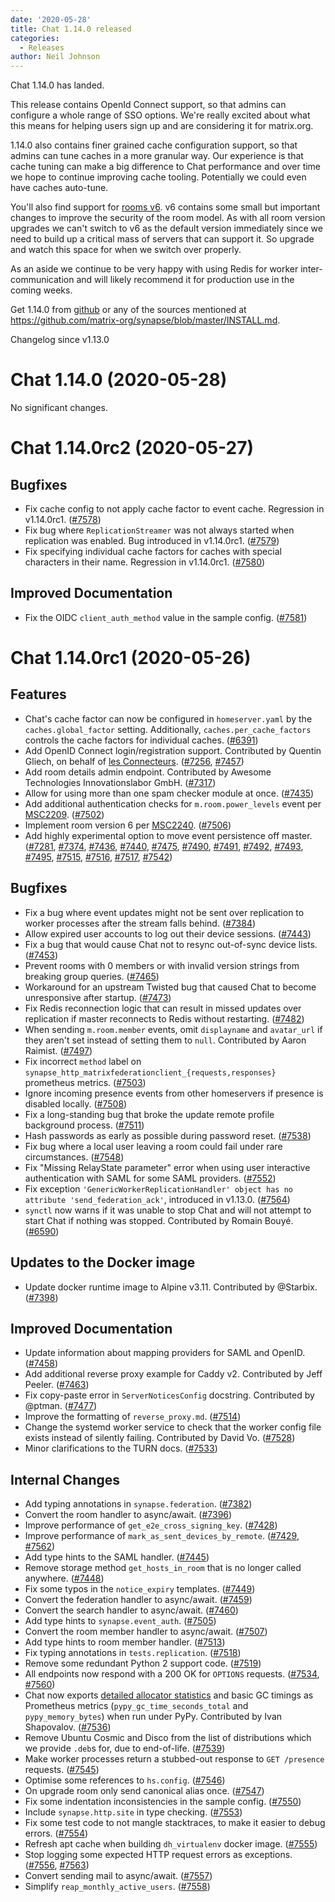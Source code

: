 ```yaml
---
date: '2020-05-28'
title: Chat 1.14.0 released
categories:
  - Releases
author: Neil Johnson
---
```


Chat 1.14.0 has landed.

This release contains OpenId Connect support, so that admins can configure a whole range of SSO options. We're really excited about what this means for helping users sign up and are considering it for matrix.org.

1.14.0 also contains finer grained cache configuration support, so that admins can tune caches in a more granular way. Our experience is that cache tuning can make a big difference to Chat performance and over time we hope to continue improving cache tooling. Potentially we could even have caches auto-tune.

You'll also find support for [rooms v6](https://matrix.org/docs/spec/rooms/v6). v6 contains some small but important changes to improve the security of the room model. As with all room version upgrades we can't switch to v6 as the default version immediately since we need to build up a critical mass of servers that can support it. So upgrade and watch this space for when we switch over properly.

As an aside we continue to be very happy with using Redis for worker inter-communication and will likely recommend it for production use in the coming weeks.

Get 1.14.0 from [github](https://github.com/matrix-org/synapse/releases/tag/v1.14.0) or any of the sources mentioned at https://github.com/matrix-org/synapse/blob/master/INSTALL.md.


Changelog since v1.13.0

Chat 1.14.0 (2020-05-28)
===========================

No significant changes.

Chat 1.14.0rc2 (2020-05-27)
==============================

Bugfixes
--------

- Fix cache config to not apply cache factor to event cache. Regression in v1.14.0rc1. ([\#7578](https://github.com/matrix-org/synapse/issues/7578))
- Fix bug where `ReplicationStreamer` was not always started when replication was enabled. Bug introduced in v1.14.0rc1. ([\#7579](https://github.com/matrix-org/synapse/issues/7579))
- Fix specifying individual cache factors for caches with special characters in their name. Regression in v1.14.0rc1. ([\#7580](https://github.com/matrix-org/synapse/issues/7580))

Improved Documentation
----------------------

- Fix the OIDC `client_auth_method` value in the sample config. ([\#7581](https://github.com/matrix-org/synapse/issues/7581))

Chat 1.14.0rc1 (2020-05-26)
==============================

Features
--------

- Chat's cache factor can now be configured in `homeserver.yaml` by the `caches.global_factor` setting. Additionally, `caches.per_cache_factors` controls the cache factors for individual caches. ([\#6391](https://github.com/matrix-org/synapse/issues/6391))
- Add OpenID Connect login/registration support. Contributed by Quentin Gliech, on behalf of [les Connecteurs](https://connecteu.rs). ([\#7256](https://github.com/matrix-org/synapse/issues/7256), [\#7457](https://github.com/matrix-org/synapse/issues/7457))
- Add room details admin endpoint. Contributed by Awesome Technologies Innovationslabor GmbH. ([\#7317](https://github.com/matrix-org/synapse/issues/7317))
- Allow for using more than one spam checker module at once. ([\#7435](https://github.com/matrix-org/synapse/issues/7435))
- Add additional authentication checks for `m.room.power_levels` event per [MSC2209](https://github.com/matrix-org/matrix-doc/pull/2209). ([\#7502](https://github.com/matrix-org/synapse/issues/7502))
- Implement room version 6 per [MSC2240](https://github.com/matrix-org/matrix-doc/pull/2240). ([\#7506](https://github.com/matrix-org/synapse/issues/7506))
- Add highly experimental option to move event persistence off master. ([\#7281](https://github.com/matrix-org/synapse/issues/7281), [\#7374](https://github.com/matrix-org/synapse/issues/7374), [\#7436](https://github.com/matrix-org/synapse/issues/7436), [\#7440](https://github.com/matrix-org/synapse/issues/7440), [\#7475](https://github.com/matrix-org/synapse/issues/7475), [\#7490](https://github.com/matrix-org/synapse/issues/7490), [\#7491](https://github.com/matrix-org/synapse/issues/7491), [\#7492](https://github.com/matrix-org/synapse/issues/7492), [\#7493](https://github.com/matrix-org/synapse/issues/7493), [\#7495](https://github.com/matrix-org/synapse/issues/7495), [\#7515](https://github.com/matrix-org/synapse/issues/7515), [\#7516](https://github.com/matrix-org/synapse/issues/7516), [\#7517](https://github.com/matrix-org/synapse/issues/7517), [\#7542](https://github.com/matrix-org/synapse/issues/7542))

Bugfixes
--------

- Fix a bug where event updates might not be sent over replication to worker processes after the stream falls behind. ([\#7384](https://github.com/matrix-org/synapse/issues/7384))
- Allow expired user accounts to log out their device sessions. ([\#7443](https://github.com/matrix-org/synapse/issues/7443))
- Fix a bug that would cause Chat not to resync out-of-sync device lists. ([\#7453](https://github.com/matrix-org/synapse/issues/7453))
- Prevent rooms with 0 members or with invalid version strings from breaking group queries. ([\#7465](https://github.com/matrix-org/synapse/issues/7465))
- Workaround for an upstream Twisted bug that caused Chat to become unresponsive after startup. ([\#7473](https://github.com/matrix-org/synapse/issues/7473))
- Fix Redis reconnection logic that can result in missed updates over replication if master reconnects to Redis without restarting. ([\#7482](https://github.com/matrix-org/synapse/issues/7482))
- When sending `m.room.member` events, omit `displayname` and `avatar_url` if they aren't set instead of setting them to `null`. Contributed by Aaron Raimist. ([\#7497](https://github.com/matrix-org/synapse/issues/7497))
- Fix incorrect `method` label on `synapse_http_matrixfederationclient_{requests,responses}` prometheus metrics. ([\#7503](https://github.com/matrix-org/synapse/issues/7503))
- Ignore incoming presence events from other homeservers if presence is disabled locally. ([\#7508](https://github.com/matrix-org/synapse/issues/7508))
- Fix a long-standing bug that broke the update remote profile background process. ([\#7511](https://github.com/matrix-org/synapse/issues/7511))
- Hash passwords as early as possible during password reset. ([\#7538](https://github.com/matrix-org/synapse/issues/7538))
- Fix bug where a local user leaving a room could fail under rare circumstances. ([\#7548](https://github.com/matrix-org/synapse/issues/7548))
- Fix "Missing RelayState parameter" error when using user interactive authentication with SAML for some SAML providers. ([\#7552](https://github.com/matrix-org/synapse/issues/7552))
- Fix exception `'GenericWorkerReplicationHandler' object has no attribute 'send_federation_ack'`, introduced in v1.13.0. ([\#7564](https://github.com/matrix-org/synapse/issues/7564))
- `synctl` now warns if it was unable to stop Chat and will not attempt to start Chat if nothing was stopped. Contributed by Romain Bouyé. ([\#6590](https://github.com/matrix-org/synapse/issues/6590))

Updates to the Docker image
---------------------------

- Update docker runtime image to Alpine v3.11. Contributed by @Starbix. ([\#7398](https://github.com/matrix-org/synapse/issues/7398))

Improved Documentation
----------------------

- Update information about mapping providers for SAML and OpenID. ([\#7458](https://github.com/matrix-org/synapse/issues/7458))
- Add additional reverse proxy example for Caddy v2. Contributed by Jeff Peeler. ([\#7463](https://github.com/matrix-org/synapse/issues/7463))
- Fix copy-paste error in `ServerNoticesConfig` docstring. Contributed by @ptman. ([\#7477](https://github.com/matrix-org/synapse/issues/7477))
- Improve the formatting of `reverse_proxy.md`. ([\#7514](https://github.com/matrix-org/synapse/issues/7514))
- Change the systemd worker service to check that the worker config file exists instead of silently failing. Contributed by David Vo. ([\#7528](https://github.com/matrix-org/synapse/issues/7528))
- Minor clarifications to the TURN docs. ([\#7533](https://github.com/matrix-org/synapse/issues/7533))

Internal Changes
----------------

- Add typing annotations in `synapse.federation`. ([\#7382](https://github.com/matrix-org/synapse/issues/7382))
- Convert the room handler to async/await. ([\#7396](https://github.com/matrix-org/synapse/issues/7396))
- Improve performance of `get_e2e_cross_signing_key`. ([\#7428](https://github.com/matrix-org/synapse/issues/7428))
- Improve performance of `mark_as_sent_devices_by_remote`. ([\#7429](https://github.com/matrix-org/synapse/issues/7429), [\#7562](https://github.com/matrix-org/synapse/issues/7562))
- Add type hints to the SAML handler. ([\#7445](https://github.com/matrix-org/synapse/issues/7445))
- Remove storage method `get_hosts_in_room` that is no longer called anywhere. ([\#7448](https://github.com/matrix-org/synapse/issues/7448))
- Fix some typos in the `notice_expiry` templates. ([\#7449](https://github.com/matrix-org/synapse/issues/7449))
- Convert the federation handler to async/await. ([\#7459](https://github.com/matrix-org/synapse/issues/7459))
- Convert the search handler to async/await. ([\#7460](https://github.com/matrix-org/synapse/issues/7460))
- Add type hints to `synapse.event_auth`. ([\#7505](https://github.com/matrix-org/synapse/issues/7505))
- Convert the room member handler to async/await. ([\#7507](https://github.com/matrix-org/synapse/issues/7507))
- Add type hints to room member handler. ([\#7513](https://github.com/matrix-org/synapse/issues/7513))
- Fix typing annotations in `tests.replication`. ([\#7518](https://github.com/matrix-org/synapse/issues/7518))
- Remove some redundant Python 2 support code. ([\#7519](https://github.com/matrix-org/synapse/issues/7519))
- All endpoints now respond with a 200 OK for `OPTIONS` requests. ([\#7534](https://github.com/matrix-org/synapse/issues/7534), [\#7560](https://github.com/matrix-org/synapse/issues/7560))
- Chat now exports [detailed allocator statistics](https://doc.pypy.org/en/latest/gc_info.html#gc-get-stats) and basic GC timings as Prometheus metrics (`pypy_gc_time_seconds_total` and `pypy_memory_bytes`) when run under PyPy. Contributed by Ivan Shapovalov. ([\#7536](https://github.com/matrix-org/synapse/issues/7536))
- Remove Ubuntu Cosmic and Disco from the list of distributions which we provide `.deb`s for, due to end-of-life. ([\#7539](https://github.com/matrix-org/synapse/issues/7539))
- Make worker processes return a stubbed-out response to `GET /presence` requests. ([\#7545](https://github.com/matrix-org/synapse/issues/7545))
- Optimise some references to `hs.config`. ([\#7546](https://github.com/matrix-org/synapse/issues/7546))
- On upgrade room only send canonical alias once. ([\#7547](https://github.com/matrix-org/synapse/issues/7547))
- Fix some indentation inconsistencies in the sample config. ([\#7550](https://github.com/matrix-org/synapse/issues/7550))
- Include `synapse.http.site` in type checking. ([\#7553](https://github.com/matrix-org/synapse/issues/7553))
- Fix some test code to not mangle stacktraces, to make it easier to debug errors. ([\#7554](https://github.com/matrix-org/synapse/issues/7554))
- Refresh apt cache when building `dh_virtualenv` docker image. ([\#7555](https://github.com/matrix-org/synapse/issues/7555))
- Stop logging some expected HTTP request errors as exceptions. ([\#7556](https://github.com/matrix-org/synapse/issues/7556), [\#7563](https://github.com/matrix-org/synapse/issues/7563))
- Convert sending mail to async/await. ([\#7557](https://github.com/matrix-org/synapse/issues/7557))
- Simplify `reap_monthly_active_users`. ([\#7558](https://github.com/matrix-org/synapse/issues/7558))